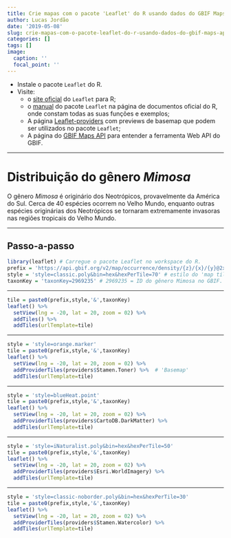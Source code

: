 ```yaml
---
title: Crie mapas com o pacote 'Leaflet' do R usando dados do GBIF Maps API
author: Lucas Jordão
date: '2019-05-08'
slug: crie-mapas-com-o-pacote-leaflet-do-r-usando-dados-do-gbif-maps-api
categories: []
tags: []
image:
  caption: ''
  focal_point: ''
---
```


- Instale o pacote `Leaflet` do R.
- Visite:
  - o [site oficial](https://rstudio.github.io/leaflet/) do `Leaflet` para R;
  - o [manual](https://www.rdocumentation.org/packages/leaflet/versions/2.0.2) do pacote `Leaflet` na página de documentos oficial do R, onde constam todas as suas funções e exemplos;
  - A página [Leaflet-providers](http://leaflet-extras.github.io/leaflet-providers/preview/) com previews de basemap que podem ser utilizados no pacote `Leaflet`;  
  - A página do [GBIF Maps API](https://www.gbif.org/developer/maps) para entender a ferramenta Web API do GBIF.
  

---

# **Distribuição do gênero *Mimosa***  

O gênero *Mimosa* é originário dos Neotrópicos, provavelmente da América do Sul. Cerca de 40 espécies ocorrem no Velho Mundo, enquanto outras espécies originárias dos Neotrópicos se tornaram extremamente invasoras nas regiões tropicais do Velho Mundo.

---

## Passo-a-passo

```r
library(leaflet) # Carregue o pacote Leaflet no workspace do R.
prefix = 'https://api.gbif.org/v2/map/occurrence/density/{z}/{x}/{y}@2x.png?' # URL para obtenção do 'map tile' da ocorrência das espécies.
style = 'style=classic.poly&bin=hex&hexPerTile=70' # estilo do 'map tiles' do GBIF e argumentos para configuração das ocorrências.
taxonKey = 'taxonKey=2969235' # 2969235 = ID do gênero Mimosa no GBIF.
```

---

```r
tile = paste0(prefix,style,'&',taxonKey)
leaflet() %>%
  setView(lng = -20, lat = 20, zoom = 02) %>%
  addTiles() %>%  
  addTiles(urlTemplate=tile)
```

---

```r
style = 'style=orange.marker'
tile = paste0(prefix,style,'&',taxonKey)
leaflet() %>%
  setView(lng = -20, lat = 20, zoom = 02) %>%
  addProviderTiles(providers$Stamen.Toner) %>%  # 'Basemap'
  addTiles(urlTemplate=tile)
```

---

```r
style = 'style=blueHeat.point'
tile = paste0(prefix,style,'&',taxonKey)
leaflet() %>%
  setView(lng = -20, lat = 20, zoom = 02) %>%
  addProviderTiles(providers$CartoDB.DarkMatter) %>%  
  addTiles(urlTemplate=tile)
```

---

```r
style = 'style=iNaturalist.poly&bin=hex&hexPerTile=50'
tile = paste0(prefix,style,'&',taxonKey)
leaflet() %>%
  setView(lng = -20, lat = 20, zoom = 02) %>%
  addProviderTiles(providers$Esri.WorldImagery) %>%  
  addTiles(urlTemplate=tile)
```

---

```r
style = 'style=classic-noborder.poly&bin=hex&hexPerTile=30'
tile = paste0(prefix,style,'&',taxonKey)
leaflet() %>%
  setView(lng = -20, lat = 20, zoom = 02) %>%
  addProviderTiles(providers$Stamen.Watercolor) %>%  
  addTiles(urlTemplate=tile)
```